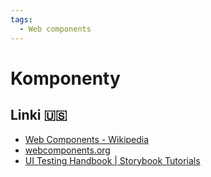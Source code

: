 ```yaml
---
tags:
  - Web components
---
```


# Komponenty

## Linki 🇺🇸

- [Web Components - Wikipedia](https://en.wikipedia.org/wiki/Web_Components)
- [webcomponents.org](https://www.webcomponents.org/introduction)
- [UI Testing Handbook | Storybook Tutorials](https://storybook.js.org/tutorials/ui-testing-handbook/?ck_subscriber_id=192963084)
